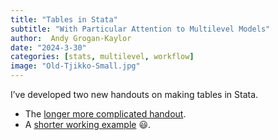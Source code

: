 ```yaml
---
title: "Tables in Stata"
subtitle: "With Particular Attention to Multilevel Models"
author:  Andy Grogan-Kaylor 
date: "2024-3-30"
categories: [stats, multilevel, workflow]
image: "Old-Tjikko-Small.jpg"
---
```


I've developed two new handouts on making tables in Stata.

* The [longer more complicated handout](https://agrogan1.github.io/multilevel/tables/tables.html). 
* A [shorter working example](https://agrogan1.github.io/multilevel/tables/tables2.html) 😃.